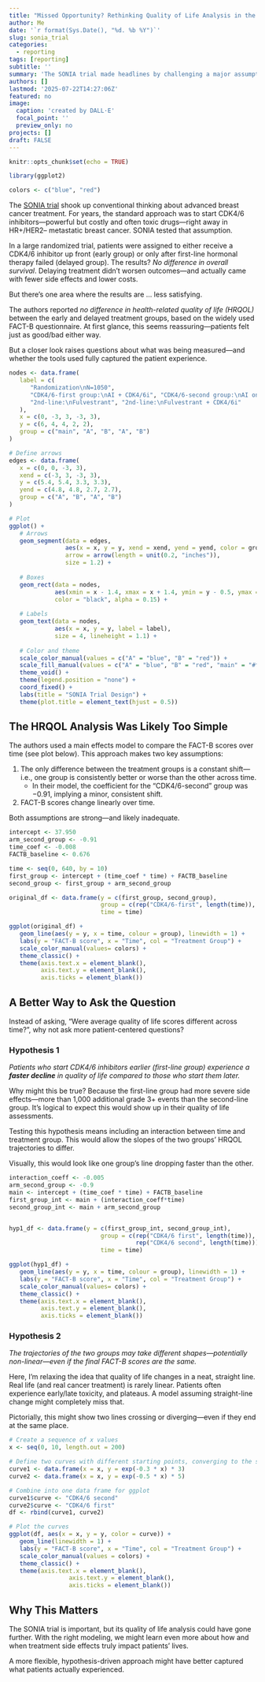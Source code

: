 ```yaml
---
title: "Missed Opportunity? Rethinking Quality of Life Analysis in the SONIA Trial"
author: Me
date: '`r format(Sys.Date(), "%d. %b %Y")`'
slug: sonia_trial
categories:
  - reporting
tags: [reporting]
subtitle: ''
summary: 'The SONIA trial made headlines by challenging a major assumption in breast cancer care: that drugs like CDK4/6 inhibitors must be used right away in advanced HR+/HER2– breast cancer. The study found no significant difference in survival between using these drugs early or later. It even showed that later use led to fewer side effects and lower costs. But not everything was so straightforward.'
authors: []
lastmod: '2025-07-22T14:27:06Z'
featured: no
image:
  caption: 'created by DALL·E'
  focal_point: ''
  preview_only: no
projects: []
draft: FALSE
---
```


```r
knitr::opts_chunk$set(echo = TRUE)
```

```r
library(ggplot2)

colors <- c("blue", "red")
```

The [SONIA trial](https://www.nature.com/articles/s41586-024-08035-2) shook up conventional thinking about advanced breast cancer treatment. For years, the standard approach was to start CDK4/6 inhibitors—powerful but costly and often toxic drugs—right away in HR+/HER2– metastatic breast cancer. SONIA tested that assumption.

In a large randomized trial, patients were assigned to either receive a CDK4/6 inhibitor up front (early group) or only after first-line hormonal therapy failed (delayed group). The results? *No difference in overall survival*. Delaying treatment didn't worsen outcomes—and actually came with fewer side effects and lower costs.

But there’s one area where the results are … less satisfying.

The authors reported *no difference in health-related quality of life (HRQOL)* between the early and delayed treatment groups, based on the widely used FACT-B questionnaire. At first glance, this seems reassuring—patients felt just as good/bad either way.

But a closer look raises questions about what was being measured—and whether the tools used fully captured the patient experience.

```r
nodes <- data.frame(
   label = c(
      "Randomization\nN=1050",
      "CDK4/6-first group:\nAI + CDK4/6i", "CDK4/6-second group:\nAI only",
      "2nd-line:\nFulvestrant", "2nd-line:\nFulvestrant + CDK4/6i"
   ),
   x = c(0, -3, 3, -3, 3),
   y = c(6, 4, 4, 2, 2),
   group = c("main", "A", "B", "A", "B")
)

# Define arrows
edges <- data.frame(
   x = c(0, 0, -3, 3),
   xend = c(-3, 3, -3, 3),
   y = c(5.4, 5.4, 3.3, 3.3),
   yend = c(4.8, 4.8, 2.7, 2.7),
   group = c("A", "B", "A", "B")
)

# Plot
ggplot() +
   # Arrows
   geom_segment(data = edges, 
                aes(x = x, y = y, xend = xend, yend = yend, color = group),
                arrow = arrow(length = unit(0.2, "inches")),
                size = 1.2) +
   
   # Boxes
   geom_rect(data = nodes,
             aes(xmin = x - 1.4, xmax = x + 1.4, ymin = y - 0.5, ymax = y + 0.5, fill = group),
             color = "black", alpha = 0.15) +
   
   # Labels
   geom_text(data = nodes,
             aes(x = x, y = y, label = label),
             size = 4, lineheight = 1.1) +
   
   # Color and theme
   scale_color_manual(values = c("A" = "blue", "B" = "red")) +
   scale_fill_manual(values = c("A" = "blue", "B" = "red", "main" = "#ffffff")) +
   theme_void() +
   theme(legend.position = "none") +
   coord_fixed() +
   labs(title = "SONIA Trial Design") +
   theme(plot.title = element_text(hjust = 0.5))

```

## The HRQOL Analysis Was Likely Too Simple

The authors used a main effects model to compare the FACT-B scores over time (see plot below). This approach makes two key assumptions:

1. The only difference between the treatment groups is a constant shift—i.e., one group is consistently better or worse than the other across time.
    - In their model, the coefficient for the "CDK4/6-second" group was −0.91, implying a minor, consistent shift.
2. FACT-B scores change linearly over time.

Both assumptions are strong—and likely inadequate.

```r
intercept <- 37.950
arm_second_group <- -0.91
time_coef <- -0.008
FACTB_baseline <- 0.676

time <- seq(0, 640, by = 10)
first_group <- intercept + (time_coef * time) + FACTB_baseline
second_group <- first_group + arm_second_group

original_df <- data.frame(y = c(first_group, second_group),
                          group = c(rep("CDK4/6-first", length(time)), rep("CDK4/6-second", length(time))),
                          time = time)
```

```r
ggplot(original_df) +
   geom_line(aes(y = y, x = time, colour = group), linewidth = 1) +
   labs(y = "FACT-B score", x = "Time", col = "Treatment Group") + 
   scale_color_manual(values= colors) +
   theme_classic() +
   theme(axis.text.x = element_blank(),
         axis.text.y = element_blank(),
         axis.ticks = element_blank())
```

## A Better Way to Ask the Question

Instead of asking, “Were average quality of life scores different across time?”, why not ask more patient-centered questions?

### **Hypothesis 1**

*Patients who start CDK4/6 inhibitors earlier (first-line group) experience a **faster decline** in quality of life compared to those who start them later.*

Why might this be true? Because the first-line group had more severe side effects—more than 1,000 additional grade 3+ events than the second-line group. It’s logical to expect this would show up in their quality of life assessments.

Testing this hypothesis means including an interaction between time and treatment group. This would allow the slopes of the two groups’ HRQOL trajectories to differ.

Visually, this would look like one group’s line dropping faster than the other.

```r
interaction_coeff <- -0.005
arm_second_group <- -0.9
main <- intercept + (time_coef * time) + FACTB_baseline
first_group_int <- main + (interaction_coeff*time)
second_group_int <- main + arm_second_group


hyp1_df <- data.frame(y = c(first_group_int, second_group_int),
                          group = c(rep("CDK4/6 first", length(time)), 
                                    rep("CDK4/6 second", length(time))),
                          time = time)

ggplot(hyp1_df) +
   geom_line(aes(y = y, x = time, colour = group), linewidth = 1) +
   labs(y = "FACT-B score", x = "Time", col = "Treatment Group") + 
   scale_color_manual(values= colors) +
   theme_classic() +
   theme(axis.text.x = element_blank(),
         axis.text.y = element_blank(),
         axis.ticks = element_blank())
```

### **Hypothesis 2**

*The trajectories of the two groups may take different shapes—potentially non-linear—even if the final FACT-B scores are the same.*

Here, I'm relaxing the idea that quality of life changes in a neat, straight line. Real life (and real cancer treatment) is rarely linear. Patients often experience early/late toxicity, and plateaus. A model assuming straight-line change might completely miss that.

Pictorially, this might show two lines crossing or diverging—even if they end at the same place.

```r
# Create a sequence of x values
x <- seq(0, 10, length.out = 200)

# Define two curves with different starting points, converging to the same end point
curve1 <- data.frame(x = x, y = exp(-0.3 * x) * 3)
curve2 <- data.frame(x = x, y = exp(-0.5 * x) * 5)

# Combine into one data frame for ggplot
curve1$curve <- "CDK4/6 second"
curve2$curve <- "CDK4/6 first"
df <- rbind(curve1, curve2)

# Plot the curves
ggplot(df, aes(x = x, y = y, color = curve)) +
   geom_line(linewidth = 1) +
   labs(y = "FACT-B score", x = "Time", col = "Treatment Group") + 
   scale_color_manual(values = colors) +
   theme_classic() +
   theme(axis.text.x = element_blank(),
                 axis.text.y = element_blank(),
                 axis.ticks = element_blank())
```

## Why This Matters

The SONIA trial is important, but its quality of life analysis could have gone further. With the right modeling, we might learn even more about how and when treatment side effects truly impact patients’ lives.

A more flexible, hypothesis-driven approach might have better captured what patients actually experienced.